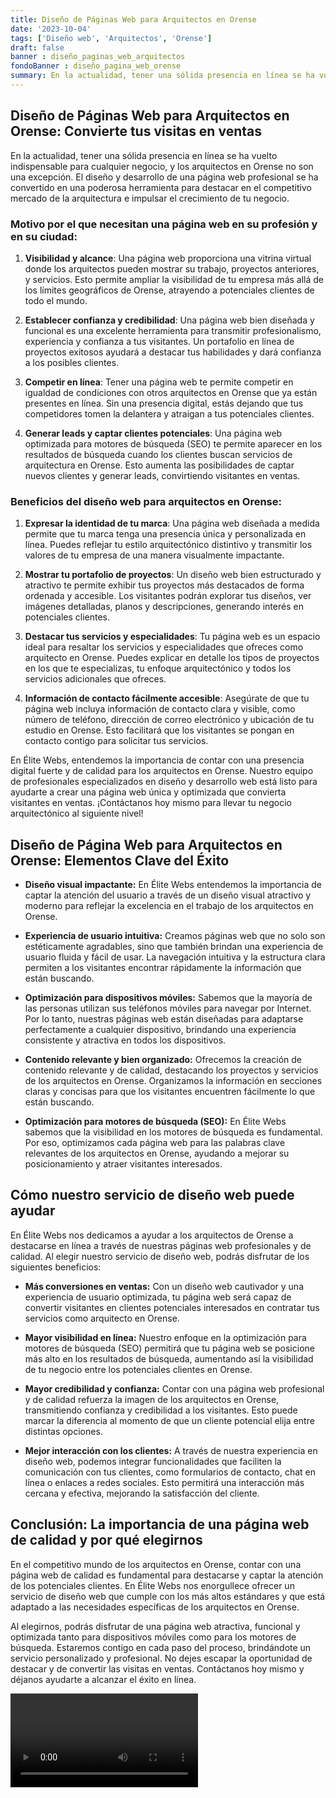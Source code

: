 ```yaml
---
title: Diseño de Páginas Web para Arquitectos en Orense
date: '2023-10-04'
tags: ['Diseño web', 'Arquitectos', 'Orense']
draft: false
banner : diseño_paginas_web_arquitectos
fondoBanner : diseño_pagina_web_orense
summary: En la actualidad, tener una sólida presencia en línea se ha vuelto indispensable para cualquier negocio, y los arquitectos en Orense no son una excepción. El diseño y desarrollo de una página web profesional se ha convertido en una poderosa herramienta para destacar en el competitivo mercado de la arquitectura e impulsar el crecimiento de tu negocio.
---
```


## Diseño de Páginas Web para Arquitectos en Orense: Convierte tus visitas en ventas

En la actualidad, tener una sólida presencia en línea se ha vuelto indispensable para cualquier negocio, y los arquitectos en Orense no son una excepción. El diseño y desarrollo de una página web profesional se ha convertido en una poderosa herramienta para destacar en el competitivo mercado de la arquitectura e impulsar el crecimiento de tu negocio.

### Motivo por el que necesitan una página web en su profesión y en su ciudad:

1. **Visibilidad y alcance**: Una página web proporciona una vitrina virtual donde los arquitectos pueden mostrar su trabajo, proyectos anteriores, y servicios. Esto permite ampliar la visibilidad de tu empresa más allá de los límites geográficos de Orense, atrayendo a potenciales clientes de todo el mundo.

2. **Establecer confianza y credibilidad**: Una página web bien diseñada y funcional es una excelente herramienta para transmitir profesionalismo, experiencia y confianza a tus visitantes. Un portafolio en línea de proyectos exitosos ayudará a destacar tus habilidades y dará confianza a los posibles clientes.

3. **Competir en línea**: Tener una página web te permite competir en igualdad de condiciones con otros arquitectos en Orense que ya están presentes en línea. Sin una presencia digital, estás dejando que tus competidores tomen la delantera y atraigan a tus potenciales clientes.

4. **Generar leads y captar clientes potenciales**: Una página web optimizada para motores de búsqueda (SEO) te permite aparecer en los resultados de búsqueda cuando los clientes buscan servicios de arquitectura en Orense. Esto aumenta las posibilidades de captar nuevos clientes y generar leads, convirtiendo visitantes en ventas.

### Beneficios del diseño web para arquitectos en Orense:

1. **Expresar la identidad de tu marca**: Una página web diseñada a medida permite que tu marca tenga una presencia única y personalizada en línea. Puedes reflejar tu estilo arquitectónico distintivo y transmitir los valores de tu empresa de una manera visualmente impactante.

2. **Mostrar tu portafolio de proyectos**: Un diseño web bien estructurado y atractivo te permite exhibir tus proyectos más destacados de forma ordenada y accesible. Los visitantes podrán explorar tus diseños, ver imágenes detalladas, planos y descripciones, generando interés en potenciales clientes.

3. **Destacar tus servicios y especialidades**: Tu página web es un espacio ideal para resaltar los servicios y especialidades que ofreces como arquitecto en Orense. Puedes explicar en detalle los tipos de proyectos en los que te especializas, tu enfoque arquitectónico y todos los servicios adicionales que ofreces.

4. **Información de contacto fácilmente accesible**: Asegúrate de que tu página web incluya información de contacto clara y visible, como número de teléfono, dirección de correo electrónico y ubicación de tu estudio en Orense. Esto facilitará que los visitantes se pongan en contacto contigo para solicitar tus servicios.

En Élite Webs, entendemos la importancia de contar con una presencia digital fuerte y de calidad para los arquitectos en Orense. Nuestro equipo de profesionales especializados en diseño y desarrollo web está listo para ayudarte a crear una página web única y optimizada que convierta visitantes en ventas. ¡Contáctanos hoy mismo para llevar tu negocio arquitectónico al siguiente nivel!

<GifSeo />

<Cta />

## Diseño de Página Web para Arquitectos en Orense: Elementos Clave del Éxito

- **Diseño visual impactante:** En Élite Webs entendemos la importancia de captar la atención del usuario a través de un diseño visual atractivo y moderno para reflejar la excelencia en el trabajo de los arquitectos en Orense.

- **Experiencia de usuario intuitiva:** Creamos páginas web que no solo son estéticamente agradables, sino que también brindan una experiencia de usuario fluida y fácil de usar. La navegación intuitiva y la estructura clara permiten a los visitantes encontrar rápidamente la información que están buscando.

- **Optimización para dispositivos móviles:** Sabemos que la mayoría de las personas utilizan sus teléfonos móviles para navegar por Internet. Por lo tanto, nuestras páginas web están diseñadas para adaptarse perfectamente a cualquier dispositivo, brindando una experiencia consistente y atractiva en todos los dispositivos.

- **Contenido relevante y bien organizado:** Ofrecemos la creación de contenido relevante y de calidad, destacando los proyectos y servicios de los arquitectos en Orense. Organizamos la información en secciones claras y concisas para que los visitantes encuentren fácilmente lo que están buscando.

- **Optimización para motores de búsqueda (SEO):** En Élite Webs sabemos que la visibilidad en los motores de búsqueda es fundamental. Por eso, optimizamos cada página web para las palabras clave relevantes de los arquitectos en Orense, ayudando a mejorar su posicionamiento y atraer visitantes interesados.

## Cómo nuestro servicio de diseño web puede ayudar

En Élite Webs nos dedicamos a ayudar a los arquitectos de Orense a destacarse en línea a través de nuestras páginas web profesionales y de calidad. Al elegir nuestro servicio de diseño web, podrás disfrutar de los siguientes beneficios:

- **Más conversiones en ventas:** Con un diseño web cautivador y una experiencia de usuario optimizada, tu página web será capaz de convertir visitantes en clientes potenciales interesados en contratar tus servicios como arquitecto en Orense.

- **Mayor visibilidad en línea:** Nuestro enfoque en la optimización para motores de búsqueda (SEO) permitirá que tu página web se posicione más alto en los resultados de búsqueda, aumentando así la visibilidad de tu negocio entre los potenciales clientes en Orense.

- **Mayor credibilidad y confianza:** Contar con una página web profesional y de calidad refuerza la imagen de los arquitectos en Orense, transmitiendo confianza y credibilidad a los visitantes. Esto puede marcar la diferencia al momento de que un cliente potencial elija entre distintas opciones.

- **Mejor interacción con los clientes:** A través de nuestra experiencia en diseño web, podemos integrar funcionalidades que faciliten la comunicación con tus clientes, como formularios de contacto, chat en línea o enlaces a redes sociales. Esto permitirá una interacción más cercana y efectiva, mejorando la satisfacción del cliente.

## Conclusión: La importancia de una página web de calidad y por qué elegirnos

En el competitivo mundo de los arquitectos en Orense, contar con una página web de calidad es fundamental para destacarse y captar la atención de los potenciales clientes. En Élite Webs nos enorgullece ofrecer un servicio de diseño web que cumple con los más altos estándares y que está adaptado a las necesidades específicas de los arquitectos en Orense.

Al elegirnos, podrás disfrutar de una página web atractiva, funcional y optimizada tanto para dispositivos móviles como para los motores de búsqueda. Estaremos contigo en cada paso del proceso, brindándote un servicio personalizado y profesional. No dejes escapar la oportunidad de destacar y de convertir las visitas en ventas. Contáctanos hoy mismo y déjanos ayudarte a alcanzar el éxito en línea.

<Video />

<CtaBot job='Arquitectos' city='Orense'/>

<Gmaps query='Orense+españa+maps' />